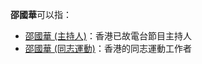 '''邵國華'''可以指：
* [[邵國華_(主持人)|邵國華 (主持人)]]：香港已故電台節目主持人
* [[邵國華_(同志運動)|邵國華 (同志運動)]]：香港的同志運動工作者

{{disambig|Cat=三字邵姓人名消歧义}}